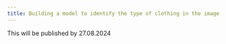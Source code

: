 ```yaml
---
title: Building a model to identify the type of clothing in the image
---
```


This will be published by 27.08.2024